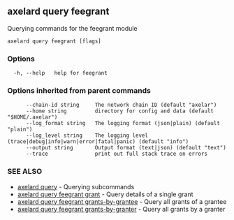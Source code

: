 ## axelard query feegrant

Querying commands for the feegrant module

```
axelard query feegrant [flags]
```

### Options

```
  -h, --help   help for feegrant
```

### Options inherited from parent commands

```
      --chain-id string     The network chain ID (default "axelar")
      --home string         directory for config and data (default "$HOME/.axelar")
      --log_format string   The logging format (json|plain) (default "plain")
      --log_level string    The logging level (trace|debug|info|warn|error|fatal|panic) (default "info")
      --output string       Output format (text|json) (default "text")
      --trace               print out full stack trace on errors
```

### SEE ALSO

- [axelard query](/cli-docs/v0_32_0/axelard_query) - Querying subcommands
- [axelard query feegrant grant](/cli-docs/v0_32_0/axelard_query_feegrant_grant) - Query details of a single grant
- [axelard query feegrant grants-by-grantee](/cli-docs/v0_32_0/axelard_query_feegrant_grants-by-grantee) - Query all grants of a grantee
- [axelard query feegrant grants-by-granter](/cli-docs/v0_32_0/axelard_query_feegrant_grants-by-granter) - Query all grants by a granter
